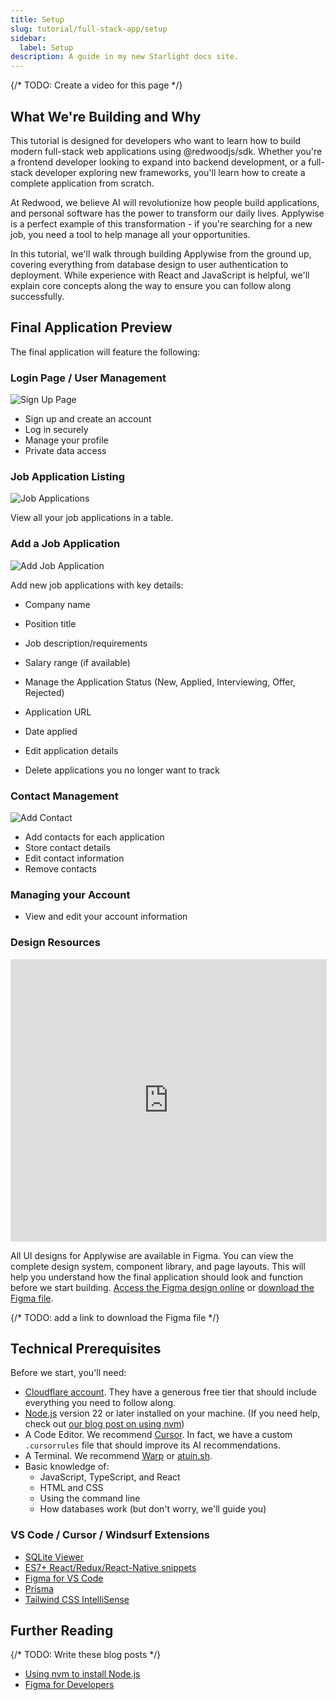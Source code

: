 ```yaml
---
title: Setup
slug: tutorial/full-stack-app/setup
sidebar:
  label: Setup
description: A guide in my new Starlight docs site.
---
```


{/* TODO: Create a video for this page */}

## What We're Building and Why

This tutorial is designed for developers who want to learn how to build modern full-stack web applications using @redwoodjs/sdk. Whether you're a frontend developer looking to expand into backend development, or a full-stack developer exploring new frameworks, you'll learn how to create a complete application from scratch.

At Redwood, we believe AI will revolutionize how people build applications, and personal software has the power to transform our daily lives. Applywise is a perfect example of this transformation - if you're searching for a new job, you need a tool to help manage all your opportunities.

In this tutorial, we'll walk through building Applywise from the ground up, covering everything from database design to user authentication to deployment. While experience with React and JavaScript is helpful, we'll explain core concepts along the way to ensure you can follow along successfully.

## Final Application Preview

The final application will feature the following:

### Login Page / User Management

![Sign Up Page](./images/signup.png)

- Sign up and create an account
- Log in securely
- Manage your profile
- Private data access

### Job Application Listing

![Job Applications](./images/application-list.png)

View all your job applications in a table.

### Add a Job Application

![Add Job Application](./images/create-application.png)

Add new job applications with key details:

- Company name
- Position title
- Job description/requirements
- Salary range (if available)
- Manage the Application Status (New, Applied, Interviewing, Offer, Rejected)
- Application URL
- Date applied

- Edit application details
- Delete applications you no longer want to track

### Contact Management

![Add Contact](./images/add-contact.png)

- Add contacts for each application
- Store contact details
- Edit contact information
- Remove contacts

### Managing your Account

- View and edit your account information

### Design Resources

<iframe
  style="border: 1px solid rgba(0, 0, 0, 0.1);"
  width="100%"
  height="450"
  src="https://embed.figma.com/design/nqBPIIfe0MO4W8zOfW4oae/Redwood-Reloaded-Tutorial?node-id=1-3&embed-host=share"
  allowfullscreen
></iframe>

All UI designs for Applywise are available in Figma. You can view the complete design system, component library, and page layouts. This will help you understand how the final application should look and function before we start building. [Access the Figma design online](https://www.figma.com/design/nqBPIIfe0MO4W8zOfW4oae/Redwood-Reloaded-Tutorial?node-id=1-3&t=9gzbWUrBb2G3qdoa-1) or [download the Figma file]().

{/* TODO: add a link to download the Figma file */}

## Technical Prerequisites

Before we start, you'll need:

- [Cloudflare account](https://www.cloudflare.com/plans/). They have a generous free tier that should include everything you need to follow along.
- [Node.js](https://nodejs.org/en/download/) version 22 or later installed on your machine. (If you need help, check out [our blog post on using nvm]())
- A Code Editor. We recommend [Cursor](https://www.cursor.com/). In fact, we have a custom `.cursorrules` file that should improve its AI recommendations.
- A Terminal. We recommend [Warp](https://warp.dev/) or [atuin.sh](https://atuin.sh/).
- Basic knowledge of:
  - JavaScript, TypeScript, and React
  - HTML and CSS
  - Using the command line
  - How databases work (but don't worry, we'll guide you)

### VS Code / Cursor / Windsurf Extensions

- [SQLite Viewer](https://marketplace.visualstudio.com/items?itemName=qwtel.sqlite-viewer)
- [ES7+ React/Redux/React-Native snippets](https://marketplace.visualstudio.com/items?itemName=dsznajder.es7-react-js-snippets)
- [Figma for VS Code](https://marketplace.visualstudio.com/items?itemName=figma.figma-vscode-extension)
- [Prisma](https://marketplace.visualstudio.com/items?itemName=Prisma.prisma)
- [Tailwind CSS IntelliSense](https://marketplace.visualstudio.com/items?itemName=bradlc.vscode-tailwindcss)

## Further Reading

{/* TODO: Write these blog posts */}

- [Using nvm to install Node.js]()
- [Figma for Developers]()
